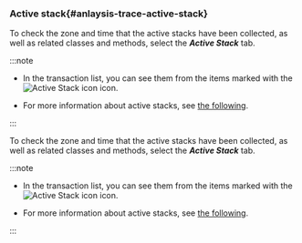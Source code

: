 ### Active stack{#anlaysis-trace-active-stack}

<Xclude product='kubernetes'>

<ImgLang img="analysis-tx-active-stack.png" desc="Active Stack" />

To check the zone and time that the active stacks have been collected, as well as related classes and methods, select the **_Active Stack_** tab. 

:::note

-   In the transaction list, you can see them from the items marked with the ![Active Stack icon](/img/ic-s-active-stack.svg) icon.

-   For more information about active stacks, see [the following](analysis-apm#active-stack).

:::

</Xclude>

<InDoc product='kubernetes'>

<ImgLang img="analysis-tx-active-stack.png" desc="Active Stack" />

To check the zone and time that the active stacks have been collected, as well as related classes and methods, select the **_Active Stack_** tab. 

:::note

-   In the transaction list, you can see them from the items marked with the ![Active Stack icon](/img/ic-s-active-stack.svg) icon.

-   For more information about active stacks, see [the following](../java/analysis-apm#active-stack).

:::

</InDoc>
